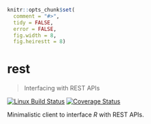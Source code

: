 
```r
knitr::opts_chunk$set(
  comment = "#>",
  tidy = FALSE,
  error = FALSE,
  fig.width = 8,
  fig.heirestt = 8)
```

# rest

> Interfacing with REST APIs

[![Linux Build Status](https://travis-ci.org/coatless/rest.svg?branch=master)](https://travis-ci.org/coatless/rest)
[![Coverage Status](https://img.shields.io/codecov/c/github/coatless/rest/master.svg)](https://codecov.io/github/coatless/rest?branch=master)

Minimalistic client to interface _R_ with REST APIs.

